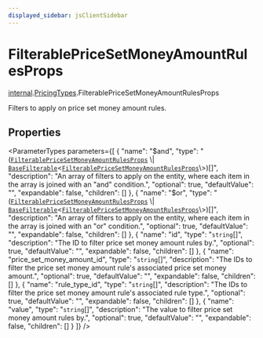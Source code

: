 ```yaml
---
displayed_sidebar: jsClientSidebar
---
```



# FilterablePriceSetMoneyAmountRulesProps

[internal](../../internal/modules/internal.internal-1.mdx).[PricingTypes](../../internal-1/modules/internal.internal-1.PricingTypes.mdx).FilterablePriceSetMoneyAmountRulesProps

Filters to apply on price set money amount rules.

## Properties

<ParameterTypes parameters={[
  {
    "name": "$and",
    "type": "([`FilterablePriceSetMoneyAmountRulesProps`](internal.internal-1.PricingTypes.FilterablePriceSetMoneyAmountRulesProps.mdx) \\| [`BaseFilterable`](../../DAL/interfaces/internal.internal-1.DAL.BaseFilterable.mdx)<[`FilterablePriceSetMoneyAmountRulesProps`](internal.internal-1.PricingTypes.FilterablePriceSetMoneyAmountRulesProps.mdx)\\>)[]",
    "description": "An array of filters to apply on the entity, where each item in the array is joined with an \"and\" condition.",
    "optional": true,
    "defaultValue": "",
    "expandable": false,
    "children": []
  },
  {
    "name": "$or",
    "type": "([`FilterablePriceSetMoneyAmountRulesProps`](internal.internal-1.PricingTypes.FilterablePriceSetMoneyAmountRulesProps.mdx) \\| [`BaseFilterable`](../../DAL/interfaces/internal.internal-1.DAL.BaseFilterable.mdx)<[`FilterablePriceSetMoneyAmountRulesProps`](internal.internal-1.PricingTypes.FilterablePriceSetMoneyAmountRulesProps.mdx)\\>)[]",
    "description": "An array of filters to apply on the entity, where each item in the array is joined with an \"or\" condition.",
    "optional": true,
    "defaultValue": "",
    "expandable": false,
    "children": []
  },
  {
    "name": "id",
    "type": "`string`[]",
    "description": "The ID to filter price set money amount rules by.",
    "optional": true,
    "defaultValue": "",
    "expandable": false,
    "children": []
  },
  {
    "name": "price_set_money_amount_id",
    "type": "`string`[]",
    "description": "The IDs to filter the price set money amount rule's associated price set money amount.",
    "optional": true,
    "defaultValue": "",
    "expandable": false,
    "children": []
  },
  {
    "name": "rule_type_id",
    "type": "`string`[]",
    "description": "The IDs to filter the price set money amount rule's associated rule type.",
    "optional": true,
    "defaultValue": "",
    "expandable": false,
    "children": []
  },
  {
    "name": "value",
    "type": "`string`[]",
    "description": "The value to filter price set money amount rules by.",
    "optional": true,
    "defaultValue": "",
    "expandable": false,
    "children": []
  }
]} />
